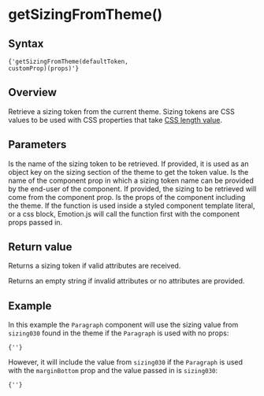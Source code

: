 

# getSizingFromTheme()

## Syntax

<Code>{'getSizingFromTheme(defaultToken, customProp)(props)'}</Code>

## Overview

Retrieve a sizing token from the current theme. Sizing tokens are CSS values to be used with CSS properties that take [CSS length value](https://developer.mozilla.org/en-US/docs/Learn/CSS/Building_blocks/Values_and_units#Numbers_lengths_and_percentages).

## Parameters

<LegacyBlock marginTop='sizing040'>
  <Prop name='defaultToken' type='ThemeToken'>
    Is the name of the sizing token to be retrieved. If provided, it is used as an object key on the sizing section of the theme to get the token value.
  </Prop>
  <Prop name='customProp' type="Exclude<keyof Props, 'theme'>">
    Is the name of the component prop in which a sizing token name can be provided by the end-user of the component. If provided, the sizing to be retrieved will come from the component prop.
  </Prop>
  <Prop name='props' type='Props'>
    Is the props of the component including the theme. If the function is used inside a styled component template literal, or a css block, Emotion.js will call the function first with the component props passed in.
  </Prop>
</LegacyBlock>

## Return value

Returns a sizing token if valid attributes are received.

Returns an empty string if invalid attributes or no attributes are provided.

## Example

<CodeFromFile path="examples/utils/get-sizing-from-theme.tsx"/>

In this example the `Paragraph` component will use the sizing value from `sizing030` found in the theme if the `Paragraph` is used with no props:

<Code>{'<Paragraph />'}</Code>

However, it will include the value from `sizing030` if the `Paragraph` is used with the `marginBottom` prop and the value passed in is `sizing030`:

<Code>{'<Paragraph marginBottom="sizing030" />'}</Code>
